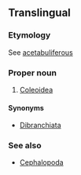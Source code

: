 ==Translingual==
{{wikipedia|Coleoidea}}
{{wikispecies|Coleoidea}}
===Etymology===
{{etyl|NL.|mul}}  See [[acetabuliferous]]

===Proper noun===
{{mul-proper noun}}

# {{context|archaic|lang=mul}} [[Coleoidea]]

====Synonyms====
* [[Dibranchiata]]

===See also===
* [[Cephalopoda]]
